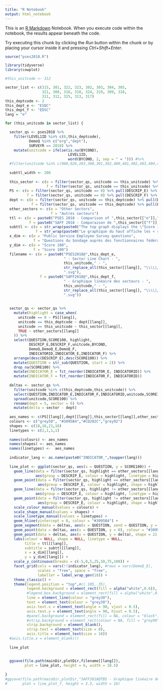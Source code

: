 ```yaml
---
title: "R Notebook"
output: html_notebook
---
```


This is an [R Markdown](http://rmarkdown.rstudio.com) Notebook. When you execute code within the notebook, the results appear beneath the code. 

Try executing this chunk by clicking the *Run* button within the chunk or by placing your cursor inside it and pressing *Ctrl+Shift+Enter*. 

```r

source("pses2018.R")

library(tidyverse)
library(cowplot)

```

```r

#this_unitcode <- 312

sector_list <- c(315, 301, 322, 323, 302, 303, 304, 305,
                 321, 308, 316, 310, 324, 319, 309, 318,
                 311, 312, 325, 313, 317) 
this_deptcode <- 2
this_dept_e <- "ESDC"
this_dept_f <- "EDSC"
lang = "e"

for (this_unitcode in sector_list) {

  sector_qs <- pses2018 %>% 
    filter(LEVEL1ID %in% c(0,this_deptcode), 
           DemoQ %in% c("org","dept"),
           SURVEYR == 2018) %>%
    mutate(unitcode = ifelse(is.na(BYCOND),
                             LEVEL1ID,
                             word(BYCOND, 2, sep = " = "))) #%>%
  #filter(unitcode %in% c(000,026,203,300,301,302,400,401,402,403,404,405,406,407,408,305,306,307,308,309,310,311,312,313,314,315))
  
  subttl_width <- 200
  
  this_sector <- c(e = filter(sector_qs, unitcode == this_unitcode) %>% pull(DESCRIP_E) %>% pluck(1),
                   f = filter(sector_qs, unitcode == this_unitcode) %>% pull(DESCRIP_F) %>% pluck(1))
  PS <- c(e = filter(sector_qs, unitcode == 0) %>% pull(DESCRIP_E) %>% pluck(1),
          f = filter(sector_qs, unitcode == 0) %>% pull(DESCRIP_F) %>% pluck(1))
  dept <- c(e = filter(sector_qs, unitcode == this_deptcode) %>% pull(DESCRIP_E) %>% pluck(1),
            f = filter(sector_qs, unitcode == this_deptcode) %>% pull(DESCRIP_F) %>% pluck(1))
  other_sectors <- c(e = "Other Sectors",
                     f = "Autres secteurs")
  ttl <- c(e = paste0("PSES 2018 - Comparison of ",this_sector[["e"]]," and ",dept[["e"]]),
           f = paste0("SAFF 2018 - Comparaison de ",this_sector[["f"]]," et ",dept[["f"]]))
  subttl <- c(e = str_wrap(paste0("The top graph displays the \"Score 100\" for all sectors, the department and the Public Service. The bottom graph displays the positive and negative differences between ",dept[["e"]]," scores (flat line) and ",this_sector[["e"]]," scores."), width = subttl_width),
              f = str_wrap(paste0("Le graphique du haut affiche les « scores 100 » pour tous les secteurs, le ministère et la fonction publique. Le graphique du bas affiche les différences positives et négatives entre les scores de ",dept[["f"]]," (ligne plate) et les scores de ",this_sector[["f"]],"."), width = subttl_width))
  x_dim <- c(e = "Public Service Employee Survey questions",
             f = "Questions du Sondage auprès des fonctionnaires fédéraux")
  y_dim <- c(e = "Score 100",
             f = "Score 100")
  filename <- c(e = paste0("PSES2018@",this_dept_e,
                           " - Sector Line Chart - ",
                           this_unitcode," - ",
                           str_replace_all(this_sector[[lang]], "\\\\|/", ";"),
                           ".svg"),
                f = paste0("SAFF2018@",this_dept_f,
                           " - Graphique linéaire des secteurs - ",
                           this_unitcode," - ",
                           str_replace_all(this_sector[[lang]], "\\\\|/", ";"),
                           ".svg"))
  
  
  sector_qs <- sector_qs %>% 
    mutate(highlight = case_when(
      unitcode == 0 ~ PS[[lang]],
      unitcode == this_deptcode ~ dept[[lang]],
      unitcode == this_unitcode ~ this_sector[[lang]],
      TRUE ~ other_sectors[[lang]]
    )) %>% 
    select(QUESTION,SCORE100, highlight,
           DESCRIP_E,DESCRIP_F,unitcode,BYCOND,
           DemoQ,DemoQ_E,DemoQ_F,
           INDICATORID,INDICATOR_E,INDICATOR_F) %>%
    arrange(desc(DESCRIP_E),desc(SCORE100)) %>%
    mutate(QUESTION = str_sub(QUESTION, start = 2)) %>% 
    drop_na(SCORE100) %>% 
    mutate(INDICATOR_E = fct_reorder(INDICATOR_E, INDICATORID)) %>% 
    mutate(INDICATOR_F = fct_reorder(INDICATOR_F, INDICATORID))
  
  deltas <- sector_qs %>% 
    filter(unitcode %in% c(this_deptcode,this_unitcode)) %>% 
    select(QUESTION,INDICATOR_E,INDICATOR_F,INDICATORID,unitcode,SCORE100) %>%
    spread(unitcode,SCORE100) %>% 
    rename(dept = 5, sector = 6) %>% 
    mutate(delta = sector - dept)
  
  aes_names <- c(PS[[lang]],dept[[lang]],this_sector[[lang]],other_sectors[[lang]])
  colours <- c("grey50", "#3095B4","#CD202C","grey92")
  shapes <- c(18,16,21,16)
  linetypes <- c(2,1,1,1)
  
  names(colours) <- aes_names
  names(shapes) <- aes_names 
  names(linetypes) <-  aes_names
  
  indicator_lang <- as.name(paste0("INDICATOR_",toupper(lang)))
  
  line_plot <- ggplot(sector_qs, aes(x = QUESTION, y = SCORE100)) +
    geom_line(data = filter(sector_qs, highlight == other_sectors[[lang]]),
              aes(group = DESCRIP_E, colour = highlight, linetype = highlight)) +
    geom_point(data = filter(sector_qs, highlight == other_sectors[[lang]]), fill = "white",
               aes(group = DESCRIP_E, colour = highlight, shape = highlight)) +
    geom_line(data = filter(sector_qs, highlight != other_sectors[[lang]]),
              aes(group = DESCRIP_E, colour = highlight, linetype = highlight)) +
    geom_point(data = filter(sector_qs, highlight != other_sectors[[lang]]), fill = "white",
               aes(group = DESCRIP_E, colour = highlight, shape = highlight)) +
    scale_colour_manual(values = colours) +
    scale_shape_manual(values = shapes) +
    scale_linetype_manual(values = linetypes) +
    geom_hline(yintercept = 0, colour = "#3095B4") +
    geom_segment(data = deltas, aes(x = QUESTION, xend = QUESTION, y = 0, yend = delta), colour = "grey70") +
    geom_point(data = deltas, aes(x = QUESTION, y = 0), colour = "#3095B4") +
    geom_point(data = deltas, aes(x = QUESTION, y = delta), shape = 21, fill = "white", colour = "#CD202C") +
    labs(colour = NULL, shape = NULL, linetype = NULL, 
         title = ttl[[lang]],
         subtitle = subttl[[lang]],
         x = x_dim[[lang]], 
         y = y_dim[[lang]]) +
    scale_y_continuous(breaks = c(-5,0,5,25,50,75,100)) +
    facet_grid(cols = vars(!!indicator_lang), #rows = vars(DemoQ_E),
               scales = "free", space = "free",
               labeller = label_wrap_gen(18)) +
    theme_classic() +
    theme(legend.position = "top",#c(.105,.35),
          legend.background = element_rect(fill = alpha("white",0.6)),
          #legend.box.background = element_rect(fill = alpha("white",0.4)),
          line = element_line(colour = "grey30"),
          text = element_text(colour = "grey30"),
          axis.text.x = element_text(angle = 90, vjust = 0.5),
          axis.text.y = element_text(angle = 90, hjust = 0.5),
          #panel.background = element_rect(fill = NA, colour = "black"),
          #strip.background = element_rect(colour = NA, fill = "grey90"),
          strip.background = element_blank(),
          strip.text = element_text(size = 8),
          axis.title = element_text(size = 10))
  #axis.title.x = element_blank())
  
  line_plot
  
  
  ggsave(file.path(mainDir,plotDir,filename[[lang]]),
         plot = line_plot, height = 6, width = 18.5)
  
}
#ggsave(file.path(mainDir,plotDir,"SAFF2018@TBS - Graphique linéaire des secteurs (SSC).svg"),
#       plot = line_plot_f, height = 3.5, width = 16)

```